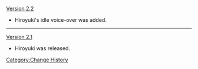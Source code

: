 [[Version 2.2]]
* Hiroyuki's idle voice-over was added.
----
[[Version 2.1]]
* Hiroyuki was released.
<noinclude>[[Category:Change History]]</noinclude>